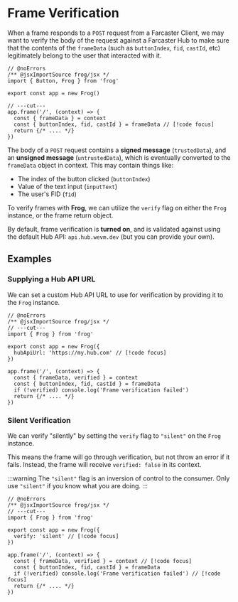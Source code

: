 # Frame Verification

When a frame responds to a `POST` request from a Farcaster Client, we may want to verify the body of the
request against a Farcaster Hub to make sure that the contents of the `frameData` (such as `buttonIndex`, `fid`, `castId`, etc) legitimately belong to the
user that interacted with it.

```tsx twoslash
// @noErrors
/** @jsxImportSource frog/jsx */
import { Button, Frog } from 'frog'
 
export const app = new Frog()

// ---cut---
app.frame('/', (context) => {
  const { frameData } = context
  const { buttonIndex, fid, castId } = frameData // [!code focus]
  return {/* .... */}
})
```

The body of a `POST` request contains a **signed message** (`trustedData`), and an **unsigned message** (`untrustedData`), 
which is eventually converted to the `frameData` object in context. This may contain things like:

- The index of the button clicked (`buttonIndex`)
- Value of the text input (`inputText`)
- The user's FID (`fid`)

To verify frames with **Frog**, we can utilize the `verify` flag on either the `Frog` instance, or the frame return object. 

By default, frame verification is **turned on**, and is validated against using the default Hub API: `api.hub.wevm.dev` 
(but you can provide your own).


## Examples

### Supplying a Hub API URL

We can set a custom Hub API URL to use for verification by providing it to the `Frog` instance.

```tsx twoslash
// @noErrors
/** @jsxImportSource frog/jsx */
// ---cut---
import { Frog } from 'frog'
 
export const app = new Frog({
  hubApiUrl: 'https://my.hub.com' // [!code focus]
})

app.frame('/', (context) => {
  const { frameData, verified } = context 
  const { buttonIndex, fid, castId } = frameData
  if (!verified) console.log('Frame verification failed') 
  return {/* .... */}
})
```

### Silent Verification

We can verify "silently" by setting the `verify` flag to `"silent"` on the `Frog` instance.

This means the frame will go through verification, but not throw an error if it fails. 
Instead, the frame will receive `verified: false` in its context.

:::warning
The `"silent"` flag is an inversion of control to the consumer. Only use `"silent"` if you know what you are doing.
:::

```tsx twoslash
// @noErrors
/** @jsxImportSource frog/jsx */
// ---cut---
import { Frog } from 'frog'
 
export const app = new Frog({
  verify: 'silent' // [!code focus]
})

app.frame('/', (context) => {
  const { frameData, verified } = context // [!code focus]
  const { buttonIndex, fid, castId } = frameData
  if (!verified) console.log('Frame verification failed') // [!code focus]
  return {/* .... */}
})
```
